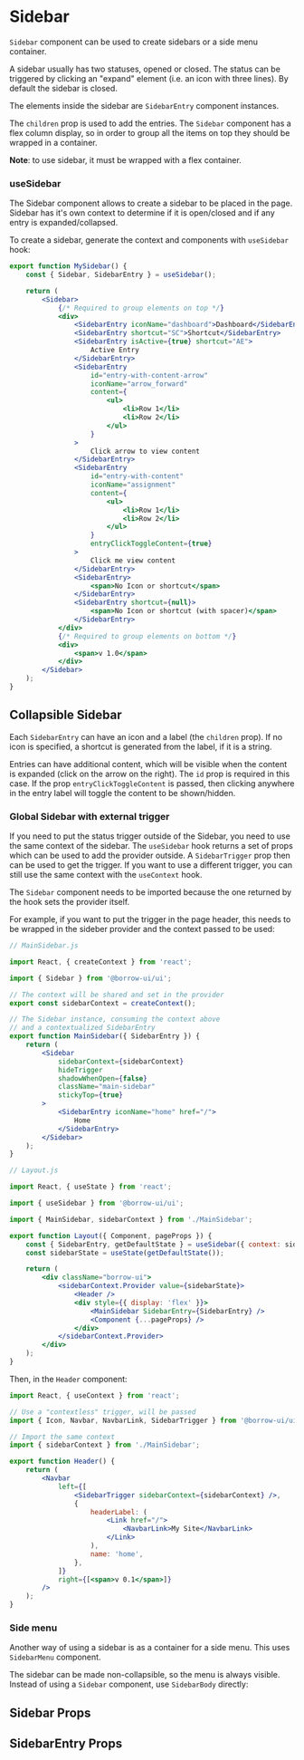 


<Meta title="Components/Sidebar" component={Sidebar} />

# Sidebar

`Sidebar` component can be used to create sidebars or a side menu container.

A sidebar usually has two statuses, opened or closed. The status can be triggered
by clicking an "expand" element (i.e. an icon with three lines).
By default the sidebar is closed.

The elements inside the sidebar are `SidebarEntry` component instances.

The `children` prop is used to add the entries. The `Sidebar` component has a flex column display, so in order
to group all the items on top they should be wrapped in a container.

**Note**: to use sidebar, it must be wrapped with a flex container.

### useSidebar

The Sidebar component allows to create a sidebar to be placed in the page.
Sidebar has it's own context to determine if it is open/closed and if any entry is expanded/collapsed.

To create a sidebar, generate the context and components with `useSidebar` hook:

```jsx
export function MySidebar() {
    const { Sidebar, SidebarEntry } = useSidebar();

    return (
        <Sidebar>
            {/* Required to group elements on top */}
            <div>
                <SidebarEntry iconName="dashboard">Dashboard</SidebarEntry>
                <SidebarEntry shortcut="SC">Shortcut</SidebarEntry>
                <SidebarEntry isActive={true} shortcut="AE">
                    Active Entry
                </SidebarEntry>
                <SidebarEntry
                    id="entry-with-content-arrow"
                    iconName="arrow_forward"
                    content={
                        <ul>
                            <li>Row 1</li>
                            <li>Row 2</li>
                        </ul>
                    }
                >
                    Click arrow to view content
                </SidebarEntry>
                <SidebarEntry
                    id="entry-with-content"
                    iconName="assignment"
                    content={
                        <ul>
                            <li>Row 1</li>
                            <li>Row 2</li>
                        </ul>
                    }
                    entryClickToggleContent={true}
                >
                    Click me view content
                </SidebarEntry>
                <SidebarEntry>
                    <span>No Icon or shortcut</span>
                </SidebarEntry>
                <SidebarEntry shortcut={null}>
                    <span>No Icon or shortcut (with spacer)</span>
                </SidebarEntry>
            </div>
            {/* Required to group elements on bottom */}
            <div>
                <span>v 1.0</span>
            </div>
        </Sidebar>
    );
}
```

<Canvas>
    <Story name="Default">
        <div style={{ display: 'flex', width: '100%' }}>
            <SidebarStory />
            <div className="p-l-20 p-r-20 p-b-20">
                <h2 className="m-t-10">Collapsible Sidebar</h2>
                <Block className="overflow-auto h-400">
                    <Lorem />
                </Block>
            </div>
        </div>
    </Story>
</Canvas>

Each `SidebarEntry` can have an icon and a label (the `children` prop).
If no icon is specified, a shortcut is generated from the label, if it is a string.

Entries can have additional content, which will be visible when the content is expanded
(click on the arrow on the right). The `id` prop is required in this case.
If the prop `entryClickToggleContent` is passed, then clicking anywhere in the entry label
will toggle the content to be shown/hidden.

### Global Sidebar with external trigger

If you need to put the status trigger outside of the Sidebar, you need to use the same context of the sidebar.
The `useSidebar` hook returns a set of props which can be used to add the provider outside.
A `SidebarTrigger` prop then can be used to get the trigger. If you want to use a different trigger, you
can still use the same context with the `useContext` hook.

The `Sidebar` component needs to be imported because the one returned by the hook sets the provider itself.

For example, if you want to put the trigger in the page header,
this needs to be wrapped in the sideber provider and the context passed to be used:

```jsx
// MainSidebar.js

import React, { createContext } from 'react';

import { Sidebar } from '@borrow-ui/ui';

// The context will be shared and set in the provider
export const sidebarContext = createContext();

// The Sidebar instance, consuming the context above
// and a contextualized SidebarEntry
export function MainSidebar({ SidebarEntry }) {
    return (
        <Sidebar
            sidebarContext={sidebarContext}
            hideTrigger
            shadowWhenOpen={false}
            className="main-sidebar"
            stickyTop={true}
        >
            <SidebarEntry iconName="home" href="/">
                Home
            </SidebarEntry>
        </Sidebar>
    );
}
```

```jsx
// Layout.js

import React, { useState } from 'react';

import { useSidebar } from '@borrow-ui/ui';

import { MainSidebar, sidebarContext } from './MainSidebar';

export function Layout({ Component, pageProps }) {
    const { SidebarEntry, getDefaultState } = useSidebar({ context: sidebarContext });
    const sidebarState = useState(getDefaultState());

    return (
        <div className="borrow-ui">
            <sidebarContext.Provider value={sidebarState}>
                <Header />
                <div style={{ display: 'flex' }}>
                    <MainSidebar SidebarEntry={SidebarEntry} />
                    <Component {...pageProps} />
                </div>
            </sidebarContext.Provider>
        </div>
    );
}
```

Then, in the `Header` component:

```jsx
import React, { useContext } from 'react';

// Use a "contextless" trigger, will be passed
import { Icon, Navbar, NavbarLink, SidebarTrigger } from '@borrow-ui/ui';

// Import the same context
import { sidebarContext } from './MainSidebar';

export function Header() {
    return (
        <Navbar
            left={[
                <SidebarTrigger sidebarContext={sidebarContext} />,
                {
                    headerLabel: (
                        <Link href="/">
                            <NavbarLink>My Site</NavbarLink>
                        </Link>
                    ),
                    name: 'home',
                },
            ]}
            right={[<span>v 0.1</span>]}
        />
    );
}
```

### Side menu

Another way of using a sidebar is as a container for a side menu.
This uses `SidebarMenu` component.

The sidebar can be made non-collapsible, so the menu is always visible.
Instead of using a `Sidebar` component, use `SidebarBody` directly:

## Sidebar Props

<ArgsTable of={Sidebar} />

## SidebarEntry Props

<ArgsTable of={SidebarEntry} />
